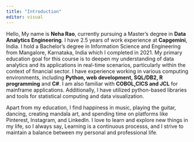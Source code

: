 ```yaml
---
title: "Introduction"
editor: visual
---
```


Hello, My name is **Neha Rao**, currently pursuing a Master's degree in **Data Analytics Engineering**. I have 2.5 years of work experience at **Capgemini**, India. I hold a Bachelor's degree in Information Science and Engineering from Mangalore, Karnataka, India which I completed in 2021. My primary education goal for this course is to deepen my understanding of data analytics and its applications in real-time scenarios, particularly within the context of financial sector. I have experience working in various computing environments, including **Python, web development, SQL/DB2, R programming** and **C#**. I am also familiar with **COBOL,CICS and JCL** for mainframe applications. Additionally, I have utilized python-based libraries and tools for statistical computing and data visualization.

Apart from my education, I find happiness in music, playing the guitar, dancing, creating mandala art, and spending time on platforms like Pinterest, Instagram, and LinkedIn. I love to learn and explore new things in my life, so I always say, Learning is a continuous processs, and I strive to maintain a balance between my personal and professional life.

